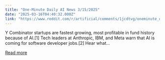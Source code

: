 ```yaml
---
title: "One-Minute Daily AI News 3/15/2025"
date: "2025-03-16T04:40:32.000Z"
link: "https://www.reddit.com/r/artificial/comments/1jcdtvg/oneminute_daily_ai_news_3152025/"
---
```


Y Combinator startups are fastest growing, most profitable in fund history because of AI.[1]
 Tech leaders at Anthropic, IBM, and Meta warn that AI is coming for software developer jobs.[2]
 Hear what...

[Read more](https://www.reddit.com/r/artificial/comments/1jcdtvg/oneminute_daily_ai_news_3152025/)
